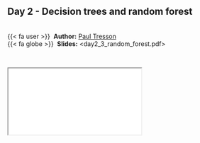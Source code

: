 
::: {.callout-note icon=true appearance="simple"}
## Day 2 - Decision trees and random forest {.unnumbered}

<br />
{{< fa user >}} &nbsp;**Author:**  [Paul Tresson](http://paul.tresson.eu/)<br/>
{{< fa globe >}} &nbsp;**Slides:** <day2_3_random_forest.pdf>
:::


<br />

<div class="container">
  <iframe class="responsive-iframe" src="courses/day2_3_random_forest.pdf"></iframe>
</div> 
